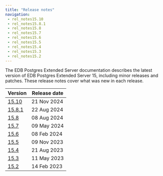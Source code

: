 ```yaml
---
title: "Release notes"
navigation:
 - rel_notes15.10
 - rel_notes15.8.1
 - rel_notes15.8
 - rel_notes15.7
 - rel_notes15.6
 - rel_notes15.5
 - rel_notes15.4
 - rel_notes15.3
 - rel_notes15.2
---
```

The EDB Postgres Extended Server documentation describes the latest version of
EDB Postgres Extended Server 15, including minor releases and patches. These
release notes cover what was new in each release. 

| Version                   | Release date |
|---------------------------|--------------|
| [15.10](rel_notes15.10)   | 21 Nov 2024  |
| [15.8.1](rel_notes15.8.1) | 22 Aug 2024  |
| [15.8](rel_notes15.8)     | 08 Aug 2024  |
| [15.7](rel_notes15.7)     | 09 May 2024  |
| [15.6](rel_notes15.6)     | 08 Feb 2024  |
| [15.5](rel_notes15.5)     | 09 Nov 2023  |
| [15.4](rel_notes15.4)     | 21 Aug 2023  |
| [15.3](rel_notes15.3)     | 11 May 2023  |
| [15.2](rel_notes15.2)     | 14 Feb 2023  |





